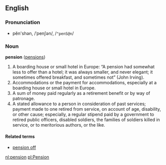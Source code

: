 ==English==
===Pronunciation===
*pĕn'shən, /ˈpenʃən/, /<tt>"penS@n</tt>/

===Noun===
'''pension''' ([[pensions]])

# A boarding house or small hotel in Europe: “A pension had somewhat less to offer than a hotel; it was always smaller, and never elegant; it sometimes offered breakfast, and sometimes not” (John Irving).
# Accommodations or the payment for accommodations, especially at a boarding house or small hotel in Europe.
# A sum of money paid regularly as a retirement benefit or by way of patronage.
# A stated allowance to a person in consideration of past services; payment made to one retired from service, on account of age, disability, or other cause; especially, a regular stipend paid by a government to retired public officers, disabled soldiers, the families of soldiers killed in service, or to meritorious authors, or the like.

====Related terms====
*[[pension off]]

[[nl:pension]]
[[pl:Pension]]
